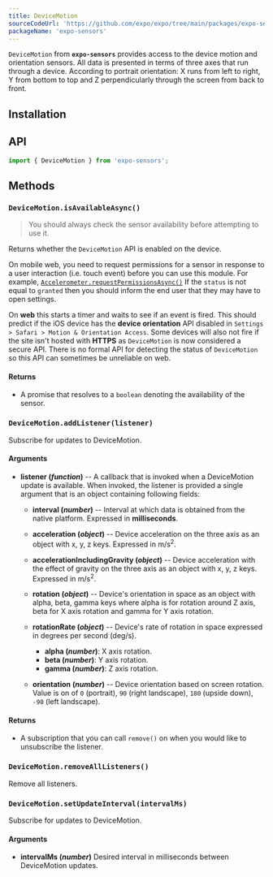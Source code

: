 ```yaml
---
title: DeviceMotion
sourceCodeUrl: 'https://github.com/expo/expo/tree/main/packages/expo-sensors'
packageName: 'expo-sensors'
---
```



`DeviceMotion` from **`expo-sensors`** provides access to the device motion and orientation sensors. All data is presented in terms of three axes that run through a device. According to portrait orientation: X runs from left to right, Y from bottom to top and Z perpendicularly through the screen from back to front.

<PlatformsSection android emulator ios simulator web />

## Installation

<APIInstallSection />

## API

```js
import { DeviceMotion } from 'expo-sensors';
```

## Methods

### `DeviceMotion.isAvailableAsync()`

> You should always check the sensor availability before attempting to use it.

Returns whether the `DeviceMotion` API is enabled on the device.

On mobile web, you need to request permissions for a sensor in response to a user interaction (i.e. touch event) before you can use this module. For example, [`Accelerometer.requestPermissionsAsync()`](/versions/latest/sdk/accelerometer.mdx#accelerometerisavailableasync) If the `status` is not equal to `granted` then you should inform the end user that they may have to open settings.

On **web** this starts a timer and waits to see if an event is fired. This should predict if the iOS device has the **device orientation** API disabled in `Settings > Safari > Motion & Orientation Access`. Some devices will also not fire if the site isn't hosted with **HTTPS** as `DeviceMotion` is now considered a secure API. There is no formal API for detecting the status of `DeviceMotion` so this API can sometimes be unreliable on web.

#### Returns

- A promise that resolves to a `boolean` denoting the availability of the sensor.

### `DeviceMotion.addListener(listener)`

Subscribe for updates to DeviceMotion.

#### Arguments

- **listener (_function_)** -- A callback that is invoked when a
  DeviceMotion update is available. When invoked, the listener is
  provided a single argument that is an object containing following fields:

  - **interval (_number_)** -- Interval at which data is obtained from the native platform. Expressed in **milliseconds**.

  - **acceleration (_object_)** -- Device acceleration on the three axis as an object with x, y, z keys. Expressed in m/s<sup>2</sup>.

  - **accelerationIncludingGravity (_object_)** -- Device acceleration with the effect of gravity on the three axis as an object with x, y, z keys. Expressed in m/s<sup>2</sup>.

  - **rotation (_object_)** -- Device's orientation in space as an object with alpha, beta, gamma keys where alpha is for rotation around Z axis, beta for X axis rotation and gamma for Y axis rotation.

  - **rotationRate (_object_)** -- Device's rate of rotation in space expressed in degrees per second (deg/s).

    - **alpha (_number_)**: X axis rotation.
    - **beta (_number_)**: Y axis rotation.
    - **gamma (_number_)**: Z axis rotation.

  - **orientation (_number_)** -- Device orientation based on screen rotation. Value is on of `0` (portrait), `90` (right landscape), `180` (upside down), `-90` (left landscape).

#### Returns

- A subscription that you can call `remove()` on when you
  would like to unsubscribe the listener.

### `DeviceMotion.removeAllListeners()`

Remove all listeners.

### `DeviceMotion.setUpdateInterval(intervalMs)`

Subscribe for updates to DeviceMotion.

#### Arguments

- **intervalMs (_number_)** Desired interval in milliseconds between
  DeviceMotion updates.
